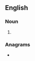 ==English==

===Noun===
{{head|en|noun form}}

# {{plural of|en|vizierate}}

===Anagrams===
* {{anagrams|en|a=aeeiirstvz|varietizes}}